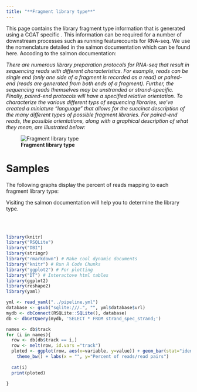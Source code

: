 ```yaml
---
title: "**Fragment library type**"
---
```


This page contains the library fragment type information that is generated using a CGAT specific . This information can be required for a number of downstream processes such as running featurecounts for RNA-seq. We use the nomenclature detailed in the salmon documentation which can be found here. Accoding to the salmon documentation:

*There are numerous library preparation protocols for RNA-seq that result in sequencing reads with different characteristics. For example, reads can be single end (only one side of a fragment is recorded as a read) or paired-end (reads are generated from both ends of a fragment). Further, the sequencing reads themselves may be unstranded or strand-specific. Finally, paired-end protocols will have a specified relative orientation. To characterize the various different typs of sequencing libraries, we’ve created a miniature “language” that allows for the succinct description of the many different types of possible fragment libraries. For paired-end reads, the possible orientations, along with a graphical description of what they mean, are illustrated below: *

![**Fragment library type**](http://salmon.readthedocs.io/en/latest/_images/ReadLibraryIllustration.png)

# **Samples**

The following graphs display the percent of reads mapping to each fragment library type:

Visiting the salmon documentation will help you to determine the library type.

<br>
<br>

```r
library(knitr)
library("RSQLite")
library("DBI")
library(stringr)
library("rmarkdown") # Make cool dynamic documents
library("knitr") # Run R Code Chunks
library("ggplot2") # For plotting
library("DT") # Interactove html tables
library(ggplot2)
library(reshape2)
library(yaml)

yml <- read_yaml("../pipeline.yml")
database <- gsub("sqlite:///.", "", yml$database$url)
mydb <- dbConnect(RSQLite::SQLite(), database)
db <- dbGetQuery(mydb, 'SELECT * FROM strand_spec_strand;')

names <- db$track
for (i in names){
  row <- db[db$track == i,]
  row <- melt(row, id.vars ="track")
  ploted <- ggplot(row, aes(x=variable, y=value)) + geom_bar(stat="identity", fill="red") +
    theme_bw() + labs(x = "", y="Percent of reads/read pairs")
  
  cat(i)
  print(ploted)
  
}

```
